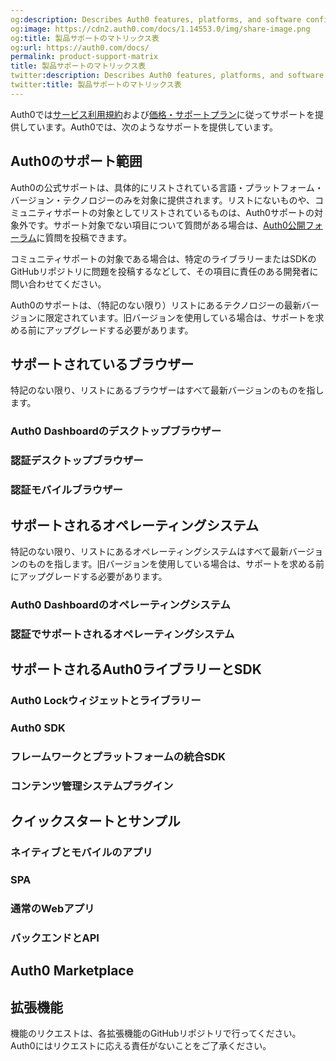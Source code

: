 ```yaml
---
og:description: Describes Auth0 features, platforms, and software configurations.
og:image: https://cdn2.auth0.com/docs/1.14553.0/img/share-image.png
og:title: 製品サポートのマトリックス表
og:url: https://auth0.com/docs/
permalink: product-support-matrix
title: 製品サポートのマトリックス表
twitter:description: Describes Auth0 features, platforms, and software configurations.
twitter:title: 製品サポートのマトリックス表
---
```


Auth0では[サービス利用規約](https://auth0.com/terms)および[価格・サポートプラン](https://auth0.com/pricing/)に従ってサポートを提供しています。Auth0では、次のようなサポートを提供しています。



## Auth0のサポート範囲

Auth0の公式サポートは、具体的にリストされている言語・プラットフォーム・バージョン・テクノロジーのみを対象に提供されます。リストにないものや、コミュニティサポートの対象としてリストされているものは、Auth0サポートの対象外です。サポート対象でない項目について質問がある場合は、[Auth0公開フォーラム](https://community.auth0.com/)に質問を投稿できます。

コミュニティサポートの対象である場合は、特定のライブラリーまたはSDKのGitHubリポジトリに問題を投稿するなどして、その項目に責任のある開発者に問い合わせてください。

Auth0のサポートは、（特記のない限り）リストにあるテクノロジーの最新バージョンに限定されています。旧バージョンを使用している場合は、サポートを求める前にアップグレードする必要があります。

## サポートされているブラウザー

特記のない限り、リストにあるブラウザーはすべて最新バージョンのものを指します。

### Auth0 Dashboardのデスクトップブラウザー





### 認証デスクトップブラウザー





### 認証モバイルブラウザー



## サポートされるオペレーティングシステム

特記のない限り、リストにあるオペレーティングシステムはすべて最新バージョンのものを指します。旧バージョンを使用している場合は、サポートを求める前にアップグレードする必要があります。

### Auth0 Dashboardのオペレーティングシステム



### 認証でサポートされるオペレーティングシステム



## サポートされるAuth0ライブラリーとSDK

### Auth0 Lockウィジェットとライブラリー



### Auth0 SDK



### フレームワークとプラットフォームの統合SDK



### コンテンツ管理システムプラグイン



## クイックスタートとサンプル

### ネイティブとモバイルのアプリ



### SPA



### 通常のWebアプリ



### バックエンドとAPI



## Auth0 Marketplace



## 拡張機能



機能のリクエストは、各拡張機能のGitHubリポジトリで行ってください。Auth0にはリクエストに応える責任がないことをご了承ください。